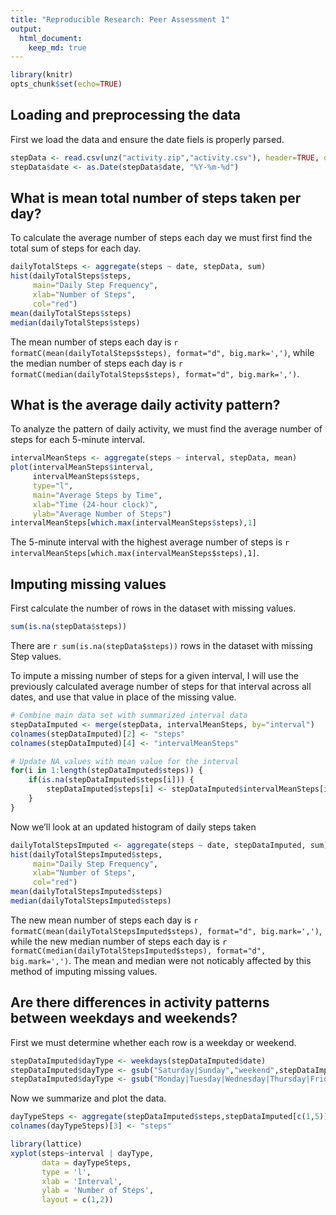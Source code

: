 ```yaml
---
title: "Reproducible Research: Peer Assessment 1"
output: 
  html_document:
    keep_md: true
---
```


```r
library(knitr)
opts_chunk$set(echo=TRUE)
```


## Loading and preprocessing the data

First we load the data and ensure the date fiels is properly parsed.
```r
stepData <- read.csv(unz("activity.zip","activity.csv"), header=TRUE, quote="\"")
stepData$date <- as.Date(stepData$date, "%Y-%m-%d")
```


## What is mean total number of steps taken per day?

To calculate the average number of steps each day we must first find the total sum of steps for each day.
```r
dailyTotalSteps <- aggregate(steps ~ date, stepData, sum)
hist(dailyTotalSteps$steps,
     main="Daily Step Frequency",
     xlab="Number of Steps",
     col="red")
mean(dailyTotalSteps$steps)
median(dailyTotalSteps$steps)
```

The mean number of steps each day is `r formatC(mean(dailyTotalSteps$steps), format="d", big.mark=',')`, while
the median number of steps each day is `r formatC(median(dailyTotalSteps$steps), format="d", big.mark=',')`.


## What is the average daily activity pattern?

To analyze the pattern of daily activity, we must find the average number of steps for each 5-minute interval.
```r
intervalMeanSteps <- aggregate(steps ~ interval, stepData, mean)
plot(intervalMeanSteps$interval,
     intervalMeanSteps$steps,
     type="l",
     main="Average Steps by Time",
     xlab="Time (24-hour clock)",
     ylab="Average Number of Steps")
intervalMeanSteps[which.max(intervalMeanSteps$steps),1]
```

The 5-minute interval with the highest average number of steps
is `r intervalMeanSteps[which.max(intervalMeanSteps$steps),1]`.


## Imputing missing values

First calculate the number of rows in the dataset with missing values.
```r
sum(is.na(stepData$steps))
```

There are `r sum(is.na(stepData$steps))` rows in the dataset with missing Step values.

To impute a missing number of steps for a given interval, I will use the previously calculated
average number of steps for that interval across all dates, and use that value in place of the missing value.

```r
# Combine main data set with summarized interval data
stepDataImputed <- merge(stepData, intervalMeanSteps, by="interval")
colnames(stepDataImputed)[2] <- "steps"
colnames(stepDataImputed)[4] <- "intervalMeanSteps"

# Update NA values with mean value for the interval
for(i in 1:length(stepDataImputed$steps)) {
    if(is.na(stepDataImputed$steps[i])) {
        stepDataImputed$steps[i] <- stepDataImputed$intervalMeanSteps[i]
    }
}
```


Now we'll look at an updated histogram of daily steps taken

```r
dailyTotalStepsImputed <- aggregate(steps ~ date, stepDataImputed, sum)
hist(dailyTotalStepsImputed$steps,
     main="Daily Step Frequency",
     xlab="Number of Steps",
     col="red")
mean(dailyTotalStepsImputed$steps)
median(dailyTotalStepsImputed$steps)
```

The new mean number of steps each day is
`r formatC(mean(dailyTotalStepsImputed$steps), format="d", big.mark=',')`,
while the new median number of steps each day is
`r formatC(median(dailyTotalStepsImputed$steps), format="d", big.mark=',')`.
The mean and median were not noticably affected by this method of imputing missing values.

## Are there differences in activity patterns between weekdays and weekends?

First we must determine whether each row is a weekday or weekend.
```r
stepDataImputed$dayType <- weekdays(stepDataImputed$date)
stepDataImputed$dayType <- gsub("Saturday|Sunday","weekend",stepDataImputed$dayType)
stepDataImputed$dayType <- gsub("Monday|Tuesday|Wednesday|Thursday|Friday","weekday",stepDataImputed$dayType)
```

Now we summarize and plot the data.
```r
dayTypeSteps <- aggregate(stepDataImputed$steps,stepDataImputed[c(1,5)],mean)
colnames(dayTypeSteps)[3] <- "steps"

library(lattice)
xyplot(steps~interval | dayType,
       data = dayTypeSteps,
       type = 'l',
       xlab = 'Interval',
       ylab = 'Number of Steps',
       layout = c(1,2))
```
